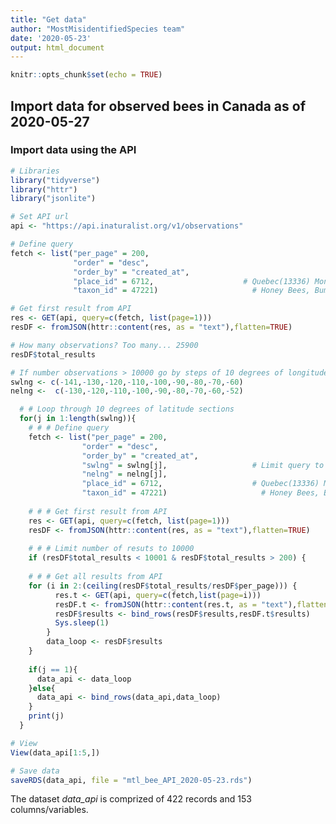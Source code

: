 ```yaml
---
title: "Get data"
author: "MostMisidentifiedSpecies team"
date: '2020-05-23'
output: html_document
---
```


```r
knitr::opts_chunk$set(echo = TRUE)
```


## Import data for observed bees in Canada as of 2020-05-27


### Import data using the API

```r

# Libraries
library("tidyverse")
library("httr")
library("jsonlite")

# Set API url
api <- "https://api.inaturalist.org/v1/observations"

# Define query
fetch <- list("per_page" = 200,
              "order" = "desc", 
              "order_by" = "created_at",
              "place_id" = 6712,                    # Quebec(13336) Montreal(139965) Laval (27655) Canada (6712)
              "taxon_id" = 47221)                     # Honey Bees, Bumble Bees, and Allies (47221)

# Get first result from API
res <- GET(api, query=c(fetch, list(page=1)))    
resDF <- fromJSON(httr::content(res, as = "text"),flatten=TRUE)

# How many observations? Too many... 25900
resDF$total_results

# If number observations > 10000 go by steps of 10 degrees of longitude 
swlng <- c(-141,-130,-120,-110,-100,-90,-80,-70,-60)
nelng <-  c(-130,-120,-110,-100,-90,-80,-70,-60,-52)

  # # Loop through 10 degrees of latitude sections
  for(j in 1:length(swlng)){
    # # # Define query
    fetch <- list("per_page" = 200,
                "order" = "desc", 
                "order_by" = "created_at",
                "swlng" = swlng[j],                   # Limit query to ~10 degrees of longitude
                "nelng" = nelng[j],
                "place_id" = 6712,                    # Quebec(13336) Montreal(139965) Laval (27655) Canada (6712)
                "taxon_id" = 47221)                     # Honey Bees, Bumble Bees, and Allies (47221)
    
    # # # Get first result from API
    res <- GET(api, query=c(fetch, list(page=1)))    
    resDF <- fromJSON(httr::content(res, as = "text"),flatten=TRUE)
    
    # # # Limit number of resuts to 10000
    if (resDF$total_results < 10001 & resDF$total_results > 200) {
    
    # # # Get all results from API
    for (i in 2:(ceiling(resDF$total_results/resDF$per_page))) {
          res.t <- GET(api, query=c(fetch,list(page=i)))
          resDF.t <- fromJSON(httr::content(res.t, as = "text"),flatten=TRUE)
          resDF$results <- bind_rows(resDF$results,resDF.t$results)
          Sys.sleep(1)
        }
        data_loop <- resDF$results
    }
    
    if(j == 1){
      data_api <- data_loop
    }else{
      data_api <- bind_rows(data_api,data_loop)
    }
    print(j)
  }

# View                    
View(data_api[1:5,])

# Save data
saveRDS(data_api, file = "mtl_bee_API_2020-05-23.rds")

```


The dataset *data_api* is comprized of 422 records and 153 columns/variables.
